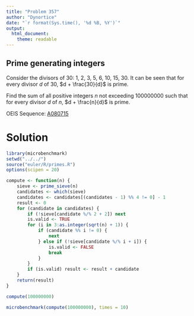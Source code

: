 ```yaml
---
title: "Problem 357"
author: "Dynortice"
date: "`r format(Sys.time(), '%d %B, %Y')`"
output:
  html_document:
    theme: readable
---
```

## Prime generating integers

Consider the divisors of $30$: $1$, $2$, $3$, $5$, $6$, $10$, $15$, $30$. It can be seen that for every divisor $d$ of $30$, $d + \frac{30}{d}$ is prime.

Find the sum of all positive integers $n$ not exceeding $100000000$ such that for every divisor $d$ of $n$, $d + \frac{n}{d}$ is prime.

OEIS Sequence: [A080715](https://oeis.org/A080715)

# Solution
```r
library(microbenchmark)
setwd("../../")
source("euler/R/primes.R")
options(scipen = 20)
```

```r
compute <- function(n) {
    sieve <- prime_sieve(n)
    candidates <- which(sieve)
    candidates <- candidates[(candidates - 1) %% 4 != 0] - 1
    result <- 0
    for (candidate in candidates) {
        if (!sieve[candidate %/% 2 + 2]) next
        is.valid <- TRUE
        for (i in 3:as.integer(sqrt(n) + 1)) {
            if (candidate %% i != 0) {
                next
            } else if (!sieve[candidate %/% i + i]) {
                is.valid <- FALSE
                break
            }
        }
        if (is.valid) result <- result + candidate
    }
    return(result)
}
```

```r
compute(100000000)
```

```r
microbenchmark(compute(100000000), times = 10)
```